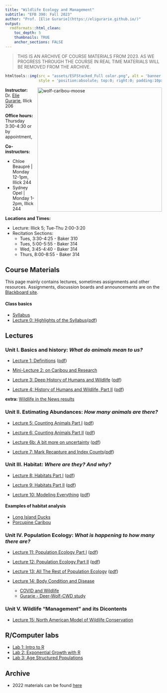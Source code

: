 ```yaml
---
title: "Wildlife Ecology and Management"
subtitle: "EFB 390: Fall 2023" 
author: "Prof. [Elie Gurarie](https://eligurarie.github.io/)"
output: 
  rmdformats::html_clean:
    toc_depth: 5
    thumbnails: TRUE
    anchor_sections: FALSE
---
```



> THIS IS AN ARCHIVE OF COURSE MATERIALS FROM 2023.  AS WE PROGRESS THROUGH THE COURSE IN REAL TIME MATERIALS WILL BE REMOVED FROM THE ARCHIVE. 

```r
htmltools::img(src = "assets/ESFStacked_Full color.png", alt = 'banner', 
               style = 'position:absolute; top:0; right:0; padding:10px; width:150px')
```

<img src="assets/moose.jpg" alt="wolf-caribou-moose" style="width:400px" align="right"/>

**Instructor:** Dr. [Elie Gurarie](https://www.esf.edu/faculty/gurarie/), Illick 206

**Office hours:**  Thursday 3:30-4:30 or by appointment, 

**Co-instructors:** 

- Chloe Beaupré | Monday 12-1pm, Illick 244
- Sydney Opel | Monday 1-2pm, Illick 244

**Locations and Times:** 

- Lecture: Illick 5; Tue-Thu 2:00-3:20
- Recitation Sections: 
  - Tues, 3:30-4:25 - Baker 310
  - Tues, 5:00-5:55 - Baker 314
  - Wed, 3:45-4:40 - Baker 314
  - Thurs, 8:00-8:55 - Baker 314


## Course Materials

This page mainly contains lectures, sometimes assignments and other resources.  Assignments, discussion boards and announcements are on the [Blackboard site](https://blackboard.syracuse.edu/ultra/courses/_507578_1/cl/outline).

#### Class basics

- [Syllabus](EFB390_Syllabus_2023.pdf)
- [Lecture 0: Highlights of the Syllabus](lectures/Lecture00/HighlightsOfTheSyllabus.html)([pdf](lectures/Lecture00/HighlightsOfTheSyllabus.pdf)) 


## Lectures

### Unit I. Basics and history: *What do animals mean to us?*

- [Lecture 1: Definitions](lectures/Lecture01/Lecture_Basics.html) ([pdf](lectures/Lecture01/Lecture_Basics.pdf))

- [Mini-Lecture 2: on Caribou and Research](lectures/Lecture02/ResearchAndCaribou.pdf) 

- [Lecture 3: Deep History of Humans and Wildlife](lectures/Lecture03/Lecture03_DeepHistory.html) ([pdf](lectures/Lecture03/DeepHistory.pdf)) 

- [Lecture 4: History of Humans and Wildlife, Part II](lectures/Lecture04/Lecture04_HistoryPartII.html) ([pdf](lectures/Lecture04/HistoryPartII.pdf)) 

**extra:** [Wildlife in the News results](lectures/Lecture03/WildlifeInTheNews.pdf)


### Unit II. Estimating Abundances: *How many animals are there?*

- [Lecture 5: Counting Animals Part I](lectures/Lecture05/Lecture05_CountingAnimals.html) ([pdf](lectures/Lecture05/Lecture05_CountingAnimals.pdf))

- [Lecture 6: Counting Animals Part II](lectures/Lecture06/Lecture06_CountingAnimals_PartII.html) ([pdf](lectures/Lecture06/Lecture06_CountingAnimals_PartII.pdf))

- [Lecture 6b: A bit more on uncertainty](lectures/Lecture06b/Lecture06b_CountingAnimals_Uncertainty.html) ([pdf](lectures/Lecture06b/Lecture06b_CountingAnimals_Uncertainty.pdf))

- [Lecture 7: Mark Recapture and Index Counts](lectures/Lecture07/Lecture07_IndexCounts.html )([pdf](lectures/Lecture07/Lecture07_IndexCounts.pdf))


### Unit III. Habitat: *Where are they? And why?*

- [Lecture 8: Habitats Part I](lectures/Lecture08/Lecture_Habitat_PartI.html) ([pdf](lectures/Lecture08/Lecture08_Habitat_Part1.pdf))

- [Lecture 9: Habitats Part II](lectures/Lecture09/Lecture09_NichesAndHabitats.html)  ([pdf](lectures/Lecture09/Lecture09_NichesAndHabitats.pdf))


- [Lecture 10: Modeling Everything](lectures/Lecture10/Lecture_Modeling.html)  ([pdf](lectures/Lecture10/Lecture10_Modeling.pdf))



#### Examples of habitat analysis

- [Long Island Ducks](lectures/Lecture09/DuckSlides.pdf)
- [Porcupine Caribou](lectures/Lecture09/Lecture9b_PCH_RSF.pdf)



### Unit IV. Population Ecology: *What is happening to how many there are?*

- [Lecture 11: Population Ecology Part I](lectures/Module4_PopulationEcology/Lecture_PopulationEcology.html) ([pdf](lectures/Module4_PopulationEcology/Lecture10_PopulationEcologyPartI.pdf))

- [Lecture 12: Population Ecology Part II](lectures/Module4_PopulationEcology/Lecture_PopulationEcology_PartII.html) ([pdf](lectures/Module4_PopulationEcology/Lecture11_PopulationEcologyPartII.pdf))

- [Lecture 13: All The Rest of Population Ecology](lectures/Module4_PopulationEcology/Lecture_PopulationEcology_PartIII.html) ([pdf](lectures/Module4_PopulationEcology/Lecture12_PopulationEcologyPartIII.pdf))

- [Lecture 14: Body Condition and Disease](lectures/Lecture14/Lecture_WildlifeDiseases.html)
  - [COVID and Wildlife](lectures/Lecture14/Covid and Wildlife.pdf)
  - [Gurarie - Deer-Wolf-CWD study](lectures/Lecture14/deer_wolf_CWD.pdf)
  
### Unit V. Wildlife "Management" and its Dicontents

- [Lecture 15: North American Model of Wildlife Conservation](lectures/Lecture15/Lecture_NAM.html)


## R/Computer labs

- [Lab 1: Intro to R](labs/Lab1_IntroToR/IntroToR.html)
- [Lab 2: Exponential Growth with R](labs/Lab2_ExponentialGrowth/Rlab2_FittingModels.html)
- [Lab 3: Age Structured Populations](labs/Lab3_AgeStructuredPopulations/Lab3_AgeStructuredPopulations.html)

## Archive

- 2022 materials can be found [here](Archive2022/index_archive.html)
